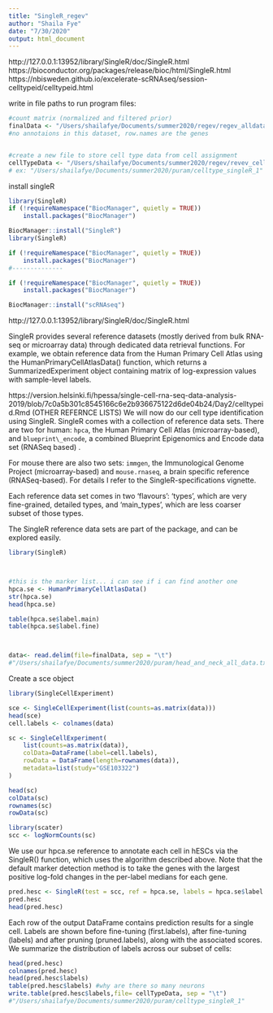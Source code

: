 ```yaml
---
title: "SingleR_regev"
author: "Shaila Fye"
date: "7/30/2020"
output: html_document
---
```


http://127.0.0.1:13952/library/SingleR/doc/SingleR.html
https://bioconductor.org/packages/release/bioc/html/SingleR.html
https://nbisweden.github.io/excelerate-scRNAseq/session-celltypeid/celltypeid.html


write in file paths to run program
files:
```r
#count matrix (normalized and filtered prior)
finalData <- "/Users/shailafye/Documents/summer2020/regev/regev_alldata.txt"#insert path to txt file with count matrix (genes (row) x cell (column))
#no annotaions in this dataset, row.names are the genes 


#create a new file to store cell type data from cell assignment
cellTypeData <- "/Users/shailafye/Documents/summer2020/regev/revev_celltype_singleR.txt" 
# ex: "/Users/shailafye/Documents/summer2020/puram/celltype_singleR_1"

```






install singleR
```r
library(SingleR)
if (!requireNamespace("BiocManager", quietly = TRUE))
    install.packages("BiocManager")

BiocManager::install("SingleR")
library(SingleR)

if (!requireNamespace("BiocManager", quietly = TRUE))
    install.packages("BiocManager")
#--------------

if (!requireNamespace("BiocManager", quietly = TRUE))
    install.packages("BiocManager")

BiocManager::install("scRNAseq")

```

http://127.0.0.1:13952/library/SingleR/doc/SingleR.html

SingleR provides several reference datasets (mostly derived from bulk RNA-seq or microarray data) through dedicated data retrieval functions. For example, we obtain reference data from the Human Primary Cell Atlas using the HumanPrimaryCellAtlasData() function, which returns a SummarizedExperiment object containing matrix of log-expression values with sample-level labels.

https://version.helsinki.fi/hpessa/single-cell-rna-seq-data-analysis-2019/blob/7c0a5b301c8545166c6e2b936675122d6de04b24/Day2/celltypeid.Rmd (OTHER REFERNCE LISTS)
We will now do our cell type identification using SingleR. SingleR
comes with a collection of reference data sets. There are two for human:
`hpca`, the Human Primary Cell Atlas (microarray-based), and
`blueprint\_encode`, a combined Blueprint Epigenomics and Encode data
set (RNASeq based) .

For mouse there are also two sets: `immgen`, the Immunological Genome
Project (microarray-based) and `mouse.rnaseq`, a brain specific reference
(RNASeq-based). For details I refer to the SingleR-specifications
vignette.

Each reference data set comes in two 'flavours': 'types', which are very
fine-grained, detailed types, and 'main_types', which are less coarser
subset of those types.

The SingleR reference data sets are part of the package, and can be
explored easily.


```r
library(SingleR)



#this is the marker list... i can see if i can find another one
hpca.se <- HumanPrimaryCellAtlasData()
str(hpca.se)
head(hpca.se)

table(hpca.se$label.main)
table(hpca.se$label.fine)



data<- read.delim(file=finalData, sep = "\t")
#"/Users/shailafye/Documents/summer2020/puram/head_and_neck_all_data.txt"

```


Create a sce object

```r
library(SingleCellExperiment)

sce <- SingleCellExperiment(list(counts=as.matrix(data)))
head(sce)
cell.labels <- colnames(data)

sc <- SingleCellExperiment(
    list(counts=as.matrix(data)),
    colData=DataFrame(label=cell.labels),
    rowData = DataFrame(length=rownames(data)),
    metadata=list(study="GSE103322")
)

head(sc)
colData(sc)
rownames(sc)
rowData(sc)

library(scater)
scc <- logNormCounts(sc)

```
We use our hpca.se reference to annotate each cell in hESCs via the SingleR() function, which uses the algorithm described above. Note that the default marker detection method is to take the genes with the largest positive log-fold changes in the per-label medians for each gene.



```r
pred.hesc <- SingleR(test = scc, ref = hpca.se, labels = hpca.se$label.main)
pred.hesc
head(pred.hesc)
```

Each row of the output DataFrame contains prediction results for a single cell. Labels are shown before fine-tuning (first.labels), after fine-tuning (labels) and after pruning (pruned.labels), along with the associated scores. We summarize the distribution of labels across our subset of cells:

```r
head(pred.hesc)
colnames(pred.hesc)
head(pred.hesc$labels)
table(pred.hesc$labels) #why are there so many neurons
write.table(pred.hesc$labels,file= cellTypeData, sep = "\t")
#"/Users/shailafye/Documents/summer2020/puram/celltype_singleR_1"
```






